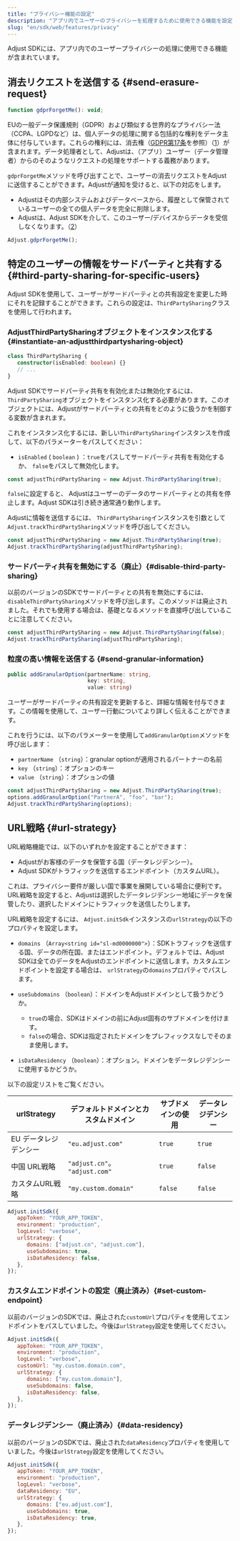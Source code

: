 ```yaml
---
title: "プライバシー機能の設定"
description: "アプリ内でユーザーのプライバシーを処理するために使用できる機能を設定します。"
slug: "en/sdk/web/features/privacy"
---
```

Adjust SDKには、アプリ内でのユーザープライバシーの処理に使用できる機能が含まれています。

消去リクエストを送信する \{\#send\-erasure\-request\}
----------------------------------------------

<codeblock title="メソッドシグネチャー"> 

```js
function gdprForgetMe(): void;
```

</CodeBlock> 

EUの一般データ保護規則（GDPR）および類似する世界的なプライバシー法（CCPA、LGPDなど）は、個人データの処理に関する包括的な権利をデータ主体に付与しています。これらの権利には、消去権（[GDPR第17条](https://gdpr.eu/article-17-right-to-be-forgotten/)を参照）（[1](https://help.adjust.com/en/article/gdpr#ref-1)）が含まれます。データ処理者として、Adjustは、（アプリ）ユーザー（データ管理者）からのそのようなリクエストの処理をサポートする義務があります。

`gdprForgetMe`メソッドを呼び出すことで、ユーザーの消去リクエストをAdjustに送信することができます。Adjustが通知を受けると、以下の対応をします。

* Adjustはその内部システムおよびデータベースから、履歴として保管されているユーザーの全ての個人データを完全に削除します。
* Adjustは、Adjust SDKを介して、このユーザー/デバイスからデータを受信しなくなります。（[2](https://help.adjust.com/en/article/gdpr#ref-2)）

```js
Adjust.gdprForgetMe();
```

特定のユーザーの情報をサードパーティと共有する \{\#third\-party\-sharing\-for\-specific\-users\}
---------------------------------------------------------------------------------

<minorversion added="5.7.0" link="https://github.com/adjust/web_sdk/releases/tag/v5.7.0" /> 

Adjust SDKを使用して、ユーザーがサードパーティとの共有設定を変更した時にそれを記録することができます。これらの設定は、`ThirdPartySharing`クラスを使用して行われます。

### AdjustThirdPartySharingオブジェクトをインスタンス化する \{\#instantiate\-an\-adjustthirdpartysharing\-object\}

<codeblock title="メソッドシグネチャー"> 

```ts
class ThirdPartySharing {
   constructor(isEnabled: boolean) {}
   // ...
}
```

</CodeBlock> 

Adjust SDKでサードパーティ共有を有効化または無効化するには、`ThirdPartySharing`オブジェクトをインスタンス化する必要があります。このオブジェクトには、Adjustがサードパーティとの共有をどのように扱うかを制御する変数が含まれます。

これをインスタンス化するには、新しい`ThirdPartySharing`インスタンスを作成して、以下のパラメーターをパスしてください：

* `isEnabled` \( `boolean` \) ：`true`をパスしてサードパーティ共有を有効化するか、 `false`をパスして無効化します。

```ts
const adjustThirdPartySharing = new Adjust.ThirdPartySharing(true);
```

`false`に設定すると、 Adjustはユーザーのデータのサードパーティとの共有を停止します。Adjust SDKは引き続き通常通り動作します。

Adjustに情報を送信するには、 `ThirdPartySharing`インスタンスを引数として`Adjust.trackThirdPartySharing`メソッドを呼び出してください。

```ts
const adjustThirdPartySharing = new Adjust.ThirdPartySharing(true);
Adjust.trackThirdPartySharing(adjustThirdPartySharing);
```

### サードパーティ共有を無効にする（廃止）\{\#disable\-third\-party\-sharing\}

<minorversion removed="5.7.0" link="https://github.com/adjust/web_sdk/releases/tag/v5.7.0" /> 

以前のバージョンのSDKでサードパーティとの共有を無効にするには、 `disableThirdPartySharing`メソッドを呼び出します。このメソッドは廃止されました。それでも使用する場合は、基礎となるメソッドを直接呼び出していることに注意してください。

```ts
const adjustThirdPartySharing = new Adjust.ThirdPartySharing(false);
Adjust.trackThirdPartySharing(adjustThirdPartySharing);
```

### 粒度の高い情報を送信する \{\#send\-granular\-information\}

<codeblock title="メソッドシグネチャー"> 

```ts
public addGranularOption(partnerName: string,
                         key: string,
                         value: string)
```

</CodeBlock> 

ユーザーがサードパーティの共有設定を更新すると、詳細な情報を付与できます。この情報を使用して、ユーザー行動についてより詳しく伝えることができます。

これを行うには、以下のパラメーターを使用して`addGranularOption`メソッドを呼び出します：

* `partnerName` （`string`）：granular optionが適用されるパートナーの名前
* `key` （`string`）：オプションのキー
* `value` （`string`）：オプションの値

```ts
const adjustThirdPartySharing = new Adjust.ThirdPartySharing(true);
options.addGranularOption("PartnerA", "foo", "bar");
Adjust.trackThirdPartySharing(options);
```

URL戦略 \{\#url\-strategy\}
-----------------------------

<minorversion changed="5.7.0" link="https://github.com/adjust/web_sdk/releases/tag/v5.7.0" /> 

URL戦略機能では、以下のいずれかを設定することができます：

* Adjustがお客様のデータを保管する国（データレジデンシー）。
* Adjust SDKがトラフィックを送信するエンドポイント（カスタムURL）。

これは、プライバシー要件が厳しい国で事業を展開している場合に便利です。URL戦略を設定すると、Adjustは選択したデータレジデンシー地域にデータを保管したり、選択したドメインにトラフィックを送信したりします。

URL戦略を設定するには、 `Adjust.initSdk`インスタンスの`urlStrategy`の以下のプロパティを設定します。

* `domains` （`Array<string id="sl-md0000000">`）：SDKトラフィックを送信する国、データの所在国、またはエンドポイント。デフォルトでは、Adjust SDKは全てのデータをAdjustのエンドポイントに送信します。カスタムエンドポイントを設定する場合は、 `urlStrategy`の`domains`プロパティでパスします。
* `useSubdomains` （`boolean`）：ドメインをAdjustドメインとして扱うかどうか。 
  * `true`の場合、SDKはドメインの前にAdjust固有のサブドメインを付けます。
  * `false`の場合、SDKは指定されたドメインをプレフィックスなしでそのまま使用します。

* `isDataResidency` （`boolean`）：オプション。ドメインをデータレジデンシーに使用するかどうか。

以下の設定リストをご覧ください。

| urlStrategy  |      デフォルトドメインとカスタムドメイン       | サブドメインの使用 | データレジデンシー |
|--------------|-------------------------------|-----------|-----------|
| EU データレジデンシー | `"eu.adjust.com"`             | `true`    | `true`    |
| 中国 URL戦略     | `"adjust.cn"`。 `"adjust.com"` | `true`    | `false`   |
| カスタムURL戦略    | `"my.custom.domain"`          | `false`   | `false`   |

```js
Adjust.initSdk({
   appToken: "YOUR_APP_TOKEN",
   environment: "production",
   logLevel: "verbose",
   urlStrategy: {
      domains: ["adjust.cn", "adjust.com"],
      useSubdomains: true,
      isDataResidency: false,
   },
});
```

### カスタムエンドポイントの設定（廃止済み）\{\#set\-custom\-endpoint\}

<minorversion removed="5.7.0" link="https://github.com/adjust/web_sdk/releases/tag/v5.7.0" /> 

以前のバージョンのSDKでは、廃止された`customUrl`プロパティを使用してエンドポイントをパスしていました。今後は`urlStrategy`設定を使用してください。
<codeblock del="{range: 5}" ins="{range: 6-10}"> 

```js
Adjust.initSdk({
   appToken: "YOUR_APP_TOKEN",
   environment: "production",
   logLevel: "verbose",
   customUrl: "my.custom.domain.com",
   urlStrategy: {
      domains: ["my.custom.domain"],
      useSubdomains: false,
      isDataResidency: false,
   },
});
```

</CodeBlock> 

### データレジデンシー（廃止済み）\{\#data\-residency\}

<minorversion removed="5.7.0" link="https://github.com/adjust/web_sdk/releases/tag/v5.7.0" /> 

以前のバージョンのSDKでは、廃止された`dataResidency`プロパティを使用していました。今後は`urlStrategy`設定を使用してください。
<codeblock del="{range: 5}" ins="{range: 6-10}"> 

```js
Adjust.initSdk({
   appToken: "YOUR_APP_TOKEN",
   environment: "production",
   logLevel: "verbose",
   dataResidency: "EU",
   urlStrategy: {
      domains: ["eu.adjust.com"],
      useSubdomains: true,
      isDataResidency: true,
   },
});
```

</CodeBlock>

